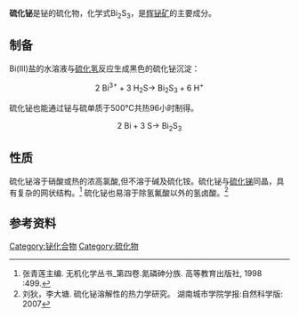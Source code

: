 {{chembox
| verifiedrevid = 440749968
| ImageFile =Sulfid bismutitý.PNG
| ImageSize =
| ImageName = 硫化铋
| IUPACName = Bismuth(III) sulfide
| Section1 = {{Chembox Identifiers
|   ChemSpiderID_Ref = {{chemspidercite|correct|chemspider}}
| ChemSpiderID = 141425
| InChI = 1/2Bi.3S/q2*+3;3*-2
| InChIKey = YNRGZHRFBQOYPP-UHFFFAOYAA
| StdInChI_Ref = {{stdinchicite|correct|chemspider}}
| StdInChI = 1S/2Bi.3S/q2*+3;3*-2
| StdInChIKey_Ref = {{stdinchicite|correct|chemspider}}
| StdInChIKey = YNRGZHRFBQOYPP-UHFFFAOYSA-N
| CASNo_Ref = {{cascite|correct|CAS}}
| CASNo = 1345-07-9
|   PubChem = 
|   SMILES = [BiH3+3].[BiH3+3].[S-2].[S-2].[S-2]
}}
| Section2 = {{Chembox Properties
|   Formula = Bi<sub>2</sub>S<sub>3</sub>
|   MolarMass = 514.16 g/mol
|   Appearance =  暗棕色粉末
|   Density = 6.78 g/cm<sup>3</sup><ref Name="webelements">[http://www.webelements.com/webelements/compounds/text/Bi/Bi2S3-1345079.html WebElements Periodic Table of the Elements<!-- Bot generated title -->]</ref>
|   MeltingPt = 775 ˚C<ref Name="J. Phys. Chem.">[http://dx.doi.org/10.1021/j100812a516 D. Cubicciotti, "The Bismuth-Sulfur Phase Diagram," J. Phys. Chem., 66, 1205, (1962).]</ref>
|   BoilingPt = 
|   Solubility = 不溶
|   SolubleOther = 不溶于酸
  }}
| Section3 = {{Chembox Structure
|  Reference = 
|  CrystalStruct = 三方晶系
|  SpaceGroup = 
|  Coordination = 
|  LattConst_a = 
|   LattConst_b = 
|   LattConst_c = 
|  LattConst_alpha = 
|   LattConst_beta = 
|   LattConst_gamma = 
|  MolShape = 
|  OrbitalHybridisation = 
|  Dipole =  }}
| Section4 = {{Chembox Hazards
|   MainHazards = 刺激性
|   RPhrases = {{R36/37/38}}
|   SPhrases = {{S26}}, {{S37}}
|   FlashPt = 
|   Autoignition = 
  }}
}}
'''硫化铋'''是铋的硫化物，化学式Bi<sub>2</sub>S<sub>3</sub>，是[[辉铋矿|辉铋矿]]的主要成分。
==制备==
Bi(III)盐的水溶液与[[硫化氢|硫化氢]]反应生成黑色的硫化铋沉淀：

:<math>\mathrm{2 \ Bi^{3+} + 3 \ H_2S \longrightarrow \ Bi_2S_3 + 6 \ H^+}</math>

硫化铋也能通过铋与硫单质于500℃共热96小时制得。

:<math>\mathrm{2 \ Bi + 3 \ S \longrightarrow \ Bi_2S_3 }</math>
==性质==
硫化铋溶于硝酸或热的浓高氯酸,但不溶于碱及硫化铵。硫化铋与[[硫化锑|硫化锑]]同晶，具有复杂的网状结构。<ref>张青莲主编. 无机化学丛书_第四卷.氮磷砷分族. 高等教育出版社, 1998 :499.</ref>
硫化铋也易溶于除氢氟酸以外的氢卤酸。<ref>刘狄，李大塘. 硫化铋溶解性的热力学研究。 湖南城市学院学报:自然科学版: 2007</ref>

==参考资料==
<references/>
{{铋化合物}}
[[Category:铋化合物|Category:铋化合物]]
[[Category:硫化物|Category:硫化物]]